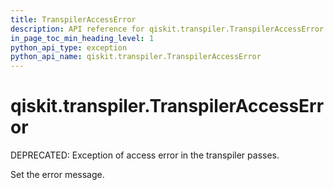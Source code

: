 ```yaml
---
title: TranspilerAccessError
description: API reference for qiskit.transpiler.TranspilerAccessError
in_page_toc_min_heading_level: 1
python_api_type: exception
python_api_name: qiskit.transpiler.TranspilerAccessError
---
```


# qiskit.transpiler.TranspilerAccessError

<Class id="qiskit.transpiler.TranspilerAccessError" github="https://github.com/qiskit/qiskit/tree/stable/0.21/qiskit/transpiler/exceptions.py" signature="TranspilerAccessError(*message)">
  DEPRECATED: Exception of access error in the transpiler passes.

  Set the error message.
</Class>


